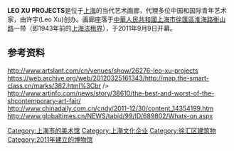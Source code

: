 {{Multiple issues|
{{Advert|time=2021-06-24T10:44:19+00:00}}
{{COI|time=2021-06-24T10:44:19+00:00}}
}}
'''LEO XU PROJECTS'''是位于[[上海|上海]]的当代艺术画廊，代理多位中国和国际青年艺术家，由许宇(Leo Xu)创办。画廊座落于[[中華人民共和國|中華人民共和國]][[上海市|上海市]][[徐匯區|徐匯區]][[淮海路|淮海路]][[衡山路|衡山路]]一带（即1943年前的[[上海法租界|上海法租界]]），于2011年9月9日开幕。

==参考资料==
<references/>
http://www.artslant.com/cn/venues/show/26276-leo-xu-projects{{Wayback|url=http://www.artslant.com/cn/venues/show/26276-leo-xu-projects |date=20190916134849 }}<br />
https://web.archive.org/web/20120325161343/http://map.the-smart-class.cn/marks/382.html%3Cbr />
http://www.artinfo.com/news/story/38610/the-best-and-worst-of-the-shcontemporary-art-fair/{{Wayback|url=http://www.artinfo.com/news/story/38610/the-best-and-worst-of-the-shcontemporary-art-fair/ |date=20130402064029 }}<br />
http://www.chinadaily.com.cn/cndy/2011-12/30/content_14354199.htm{{Wayback|url=http://www.chinadaily.com.cn/cndy/2011-12/30/content_14354199.htm |date=20120109081838 }}<br />
http://www.globaltimes.cn/NEWS/tabid/99/ID/689802/Whats-on.aspx{{dead link|date=2017年11月 |bot=InternetArchiveBot |fix-attempted=yes }}

[[Category:上海市的美术馆|Category:上海市的美术馆]]
[[Category:上海文化企业|Category:上海文化企业]]
[[Category:徐汇区建筑物|Category:徐汇区建筑物]]
[[Category:2011年建立的博物馆|Category:2011年建立的博物馆]]